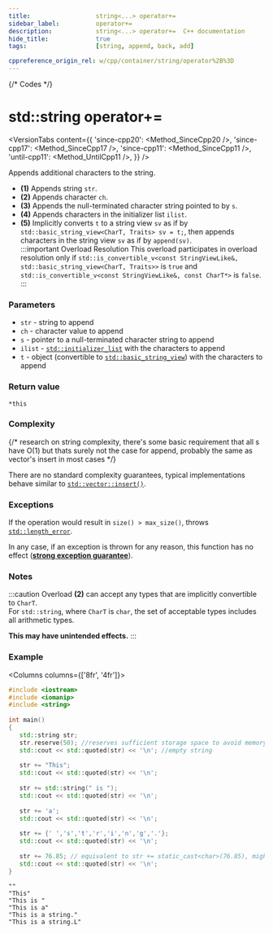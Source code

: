 ```yaml
---
title:					string<...> operator+=
sidebar_label:			operator+=
description:			string<...> operator+=  C++ documentation
hide_title:				true
tags:					[string, append, back, add]

cppreference_origin_rel: w/cpp/container/string/operator%2B%3D
---
```




{/* Codes */}


# std::string operator+=

<VersionTabs content={{
    'since-cpp20': <Method_SinceCpp20 />,
    'since-cpp17': <Method_SinceCpp17 />,
    'since-cpp11': <Method_SinceCpp11 />,
    'until-cpp11': <Method_UntilCpp11 />,
}} />

Appends additional characters to the string.

 - **(1)** Appends string `str`.
 - **(2)** Appends character `ch`.
 - **(3)** Appends the null-terminated character string pointed to by `s`.
 - **(4)** Appends characters in the initializer list `ilist`.
 - **(5)** Implicitly converts `t` to a string view `sv` as if by `std::basic_string_view<CharT, Traits> sv = t;`, then appends characters in the string view `sv` as if by `append(sv)`.  
	:::important Overload Resolution
	This overload participates in overload resolution only if `std::is_convertible_v<const StringViewLike&, std::basic_string_view<CharT, Traits>>` is `true` and `std::is_convertible_v<const StringViewLike&, const CharT*>` is `false`.
	:::

### Parameters

 - `str` - string to append
 - `ch` - character value to append
 - `s` - pointer to a null-terminated character string to append
 - `ilist` - [`std::initializer_list`](#) with the characters to append
 - `t` - object (convertible to [`std::basic_string_view`](#)) with the characters to append

### Return value

`*this`

### Complexity

{/* research on string complexity, there's some basic requirement that all s have O(1) but thats surely not the case for append, probably the same as vector's insert in most cases */}

<ImproveSection />

There are no standard complexity guarantees, typical implementations behave similar to [`std::vector::insert()`](../../arrays/vector/insert).

### Exceptions

If the operation would result in `size() > max_size()`, throws [`std::length_error`](#).

<Since v='cpp11'> In any case, if an exception is thrown for any reason, this function has no effect (<a href="#"><b>strong exception guarantee</b></a>). </Since>

### Notes

:::caution
Overload **(2)** can accept any types that are implicitly convertible to `CharT`.  
For `std::string`, where `CharT` is `char`, the set of acceptable types includes all arithmetic types. 

**This may have unintended effects.**
:::

### Example

<Columns columns={['8fr', '4fr']}>
<div>

```cpp title='Main.cpp' showLineNumbers
#include <iostream>
#include <iomanip>
#include <string>
 
int main()
{
   std::string str;
   str.reserve(50); //reserves sufficient storage space to avoid memory reallocation
   std::cout << std::quoted(str) << '\n'; //empty string
 
   str += "This";
   std::cout << std::quoted(str) << '\n';
 
   str += std::string(" is ");
   std::cout << std::quoted(str) << '\n';
 
   str += 'a';
   std::cout << std::quoted(str) << '\n';
 
   str += {' ','s','t','r','i','n','g','.'};
   std::cout << std::quoted(str) << '\n';
 
   str += 76.85; // equivalent to str += static_cast<char>(76.85), might not be the intent
   std::cout << std::quoted(str) << '\n';
}
```

</div>
<div>

```plaintext title="Output"
""
"This"
"This is "
"This is a"
"This is a string."
"This is a string.L"
```

</div>
</Columns>
